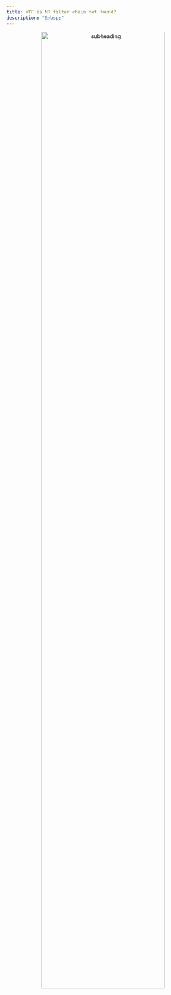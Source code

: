 ```yaml
---
title: WTF is NR filter chain not found?
description: "&nbsp;"
---
```


::: {style="text-align: center"}
[![subheading](media/coffee-filter-chain.png "alt text"){width=80%}](https://unsplash.com/photos/two-person-pouring-coffee-with-piled-cups-eksqjXTLpak)
:::

